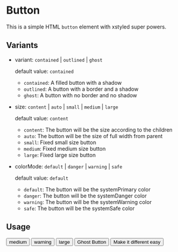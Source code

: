 


<Meta title='Components/Button' />

# Button

This is a simple HTML `button` element with xstyled super powers.

## Variants

- variant: `contained` | `outlined` | `ghost`

  default value: `contained`

  - `contained`: A filled button with a shadow
  - `outlined`: A button with a border and a shadow
  - `ghost`: A button with no border and no shadow

- size: `content` | `auto` | `small` | `medium` | `large`

  default value: `content`

  - `content`: The button will be the size according to the children
  - `auto`: The button will be the size of full width from parent
  - `small`: Fixed small size button
  - `medium`: Fixed medium size button
  - `large`: Fixed large size button

- colorMode: `default` | `danger` | `warning` | `safe`

  default value: `default`

  - `default`: The button will be the systemPrimary color
  - `danger`: The button will be the systemDanger color
  - `warning`: The button will be the systemWarning color
  - `safe`: The button will be the systemSafe color

## Usage

<Canvas>
  <Button variant='outlined' size='medium' colorMode='danger'>
    medium
  </Button>
</Canvas>

<Canvas>
  <Button variant='outlined' size='medium' colorMode='warning'>
    warning
  </Button>
</Canvas>

<Canvas>
  <Button variant='contained' size='large' colorMode='safe'>
    large
  </Button>
</Canvas>

<Canvas>
  <Button variant='ghost'>Ghost Button</Button>
</Canvas>

<Canvas>
  <Button variant='contained' size='large' color='azure' bg='#ee44ee'>
    Make it different easy
  </Button>
</Canvas>
